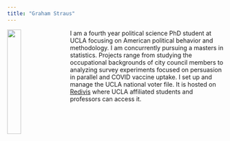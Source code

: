 ```yaml
---
title: "Graham Straus"
---
```


<style>
  .title{
    display: none;
  }
</style>

<link rel="stylesheet" href="styles.css" type="text/css">

<img src="files/IMG_4206.jpeg" style="width:25%;  margin-right: 20px" align="left">

I am a fourth year political science PhD student at UCLA focusing on American political behavior and methodology. I am concurrently pursuing a masters in statistics. 
Projects range from studying the occupational backgrounds of city council members to analyzing survey experiments focused on persuasion in parallel and COVID vaccine 
uptake. I set up and manage the UCLA national voter file. It is hosted on <a href="https://redivis.com/datasets/ey62-9t0gpyvbg">Redivis</a> where UCLA affiliated students
and professors can access it.


